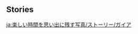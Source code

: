 {{EventTabs}}
==Stories==
{{TPRGT Story
|character          = Kaeya
|time               = 2022-11-30
|zh                 = 
;今天是凯亚的生日哦，我们快去为他庆祝吧！
:'''派蒙：'''最后一击！&mdash;&mdash;
:'''旅行者：'''派蒙今天干劲满满呢。
:'''派蒙：'''呼，没想到竟然聚集了这么多盗宝团，难道那个传说是真的？
:'''旅行者：'''那个&mdash;&mdash;传说？
:'''派蒙：'''就是那个，那个，传说！
:'''凯亚：'''某酒庄今年收获的葡萄，在午夜，用极其精确的方式萃取其精华，就能获得颠覆蒙德的力量&mdash;&mdash;
:'''凯亚：'''这个传说？
:'''派蒙：'''为什么你会知道，等等…果然是你，传播谣言的坏人！
:'''凯亚：'''怎么是谣言呢，今年收获的葡萄多汁甘甜，比往年的葡萄甜度高了不止一点，酿出来的酒稍晚点可就买不到咯，说是颠覆蒙德也不为过吧。
:'''凯亚：'''好了，该去找某酒庄收佣金了。帮他们找回了重要的货物，收取多少谢礼才合适呢？
|dialogue_review_zh = 「好了，该去找某酒庄收佣金了。帮他们找回了重要的货物，收取多少谢礼才合适呢？」
|en                 =
;Today is [[Kaeya]]'s birthday, let's go and celebrate with him!
:'''Paimon:''' And now for the final attack!&mdash;
:'''Traveler:''' Paimon sure is full of energy today.
:'''Paimon:''' Phew, Paimon can't believe there were so many Treasure Hoarders here! Is the legend really true?
:'''Traveler:''' The&mdash; legend?
:'''Paimon:''' You know, that legend!
:'''Kaeya:''' If you go to a certain winery at midnight, carefully and accurately extract all the essence from their grape harvest this year, you will obtain the power to turn all of Mondstadt upside down&mdash;
:'''Kaeya:''' Is this the legend you're talking about?
:'''Paimon:''' How did you know? Hold on... You were the one who spread the rumor! You big meanie!
:'''Kaeya:''' What do you mean ''rumor''? The grapes from this year's harvest have been especially juicy and sweet. Way sweeter than last year, in fact. The wine they make is sure to fly off the shelves. Turning all of Mondstadt upside down would be an understatement.
:'''Kaeya:''' Alright, time to go collect my commission from a certain winery. How much do you think I should get for helping them retrieve some very important cargo?
|dialogue_review_en = "Alright, time to go collect my commission from a certain winery. How much do you think I should get for helping them retrieve some very important cargo?"
}}

[[ja:楽しい時間を思い出に残す写真/ストーリー/ガイア]]